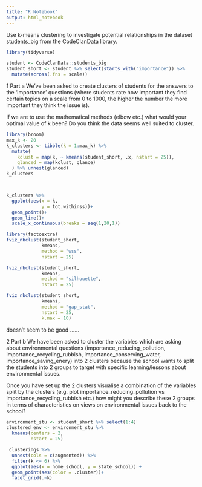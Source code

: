 ```yaml
---
title: "R Notebook"
output: html_notebook
---
```

Use k-means clustering to investigate potential relationships in the dataset students_big from the CodeClanData library.
```r
library(tidyverse)
```

```r
student <- CodeClanData::students_big
student_short <- student %>% select(starts_with("importance")) %>% 
  mutate(across(.fns = scale))
```

1 Part a
We’ve been asked to create clusters of students for the answers to the ‘importance’ questions (where students rate how important they find certain topics on a scale from 0 to 1000, the higher the number the more important they think the issue is).


If we are to use the mathematical methods (elbow etc.) what would your optimal value of k been? Do you think the data seems well suited to cluster.
```r
library(broom)
max_k <- 20
k_clusters <- tibble(k = 1:max_k) %>% 
  mutate(
    kclust = map(k, ~ kmeans(student_short, .x, nstart = 25)),
    glanced = map(kclust, glance)
  ) %>% unnest(glanced)
k_clusters



k_clusters %>% 
  ggplot(aes(x = k,
             y = tot.withinss))+
  geom_point()+
  geom_line()+
  scale_x_continuous(breaks = seq(1,20,1))
```


```r
library(factoextra)
fviz_nbclust(student_short,
             kmeans,
             method = "wss",
             nstart = 25)
```
```r
fviz_nbclust(student_short, 
             kmeans, 
             method = "silhouette", 
             nstart = 25)
```
```r
fviz_nbclust(student_short, 
             kmeans, 
             method = "gap_stat", 
             nstart = 25, 
             k.max = 10)
```
doesn't seem to be good ......




2 Part b
We have been asked to cluster the variables which are asking about environmental questions (importance_reducing_pollution, importance_recycling_rubbish, importance_conserving_water, importance_saving_enery) into 2 clusters because the school wants to split the students into 2 groups to target with specific learning/lessons about environmental issues.


Once you have set up the 2 clusters visualise a combination of the variables split by the clusters (e.g. plot importance_reducing_pollution vs importance_recycling_rubbish etc.) how might you describe these 2 groups in terms of characteristics on views on environmental issues back to the school?

```r
environment_stu <- student_short %>% select(1:4)
clustered_env <- environment_stu %>% 
  kmeans(centers = 2,
         nstart = 25)

 clusterings %>% 
  unnest(cols = c(augmented)) %>%
  filter(k <= 6) %>%
  ggplot(aes(x = home_school, y = state_school)) +
  geom_point(aes(color = .cluster))+
  facet_grid(.~k)
```

